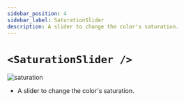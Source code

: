 ```yaml
---
sidebar_position: 4
sidebar_label: SaturationSlider
description: A slider to change the color's saturation.
---
```


# `<SaturationSlider />`

![saturation](../../../images/saturation.png)

- A slider to change the color's saturation.


<SliderProps />
